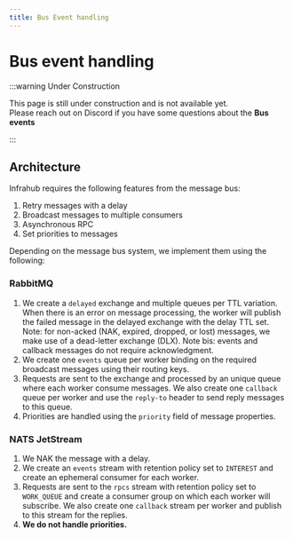 ```yaml
---
title: Bus Event handling
---
```


# Bus event handling

:::warning Under Construction

This page is still under construction and is not available yet.<br />
Please reach out on Discord if you have some questions about the **Bus events**

:::

## Architecture

Infrahub requires the following features from the message bus:

1. Retry messages with a delay
2. Broadcast messages to multiple consumers
3. Asynchronous RPC
4. Set priorities to messages

Depending on the message bus system, we implement them using the following:

### RabbitMQ

1. We create a `delayed` exchange and multiple queues per TTL variation. When there is an error on message processing, the worker will publish the failed message in the delayed exchange with the delay TTL set.
   Note: for non-acked (NAK, expired, dropped, or lost) messages, we make use of a dead-letter exchange (DLX).
   Note bis: events and callback messages do not require acknowledgment.
2. We create one `events` queue per worker binding on the required broadcast messages using their routing keys.
3. Requests are sent to the exchange and processed by an unique queue where each worker consume messages.
   We also create one `callback` queue per worker and use the `reply-to` header to send reply messages to this queue.
4. Priorities are handled using the `priority` field of message properties.

### NATS JetStream

1. We NAK the message with a delay.
2. We create an `events` stream with retention policy set to `INTEREST` and create an ephemeral consumer for each worker.
3. Requests are sent to the `rpcs` stream with retention policy set to `WORK_QUEUE` and create a consumer group on which each worker will subscribe.
   We also create one `callback` stream per worker and publish to this stream for the replies.
4. **We do not handle priorities.**
